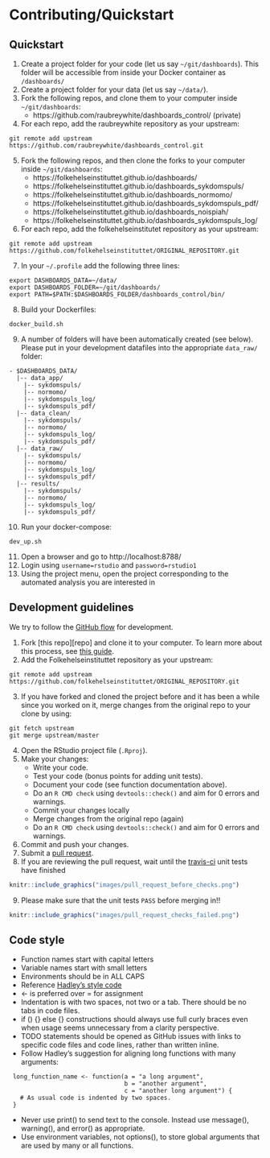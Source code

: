# Contributing/Quickstart

## Quickstart {#quickstart}

1. Create a project folder for your code (let us say `~/git/dashboards`). This folder will be accessible from inside your Docker container as `/dashboards/`
2. Create a project folder for your data (let us say `~/data/`).
3. Fork the following repos, and clone them to your computer inside `~/git/dashboards`:
    - https://github.com/raubreywhite/dashboards_control/ (private)
4. For each repo, add the raubreywhite repository as your upstream:

```
git remote add upstream https://github.com/raubreywhite/dashboards_control.git
```

5. Fork the following repos, and then clone the forks to your computer inside `~/git/dashboards`:
    - https://folkehelseinstituttet.github.io/dashboards/
    - https://folkehelseinstituttet.github.io/dashboards_sykdomspuls/
    - https://folkehelseinstituttet.github.io/dashboards_normomo/
    - https://folkehelseinstituttet.github.io/dashboards_sykdomspuls_pdf/
    - https://folkehelseinstituttet.github.io/dashboards_noispiah/
    - https://folkehelseinstituttet.github.io/dashboards_sykdomspuls_log/
6. For each repo, add the folkehelseinstitutet repository as your upstream:

```
git remote add upstream https://github.com/folkehelseinstituttet/ORIGINAL_REPOSITORY.git
```

7. In your `~/.profile` add the following three lines:

```
export DASHBOARDS_DATA=~/data/
export DASHBOARDS_FOLDER=~/git/dashboards/
export PATH=$PATH:$DASHBOARDS_FOLDER/dashboards_control/bin/
```

8. Build your Dockerfiles:

```
docker_build.sh
```

9. A number of folders will have been automatically created (see below). Please put in your development datafiles into the appropriate `data_raw/` folder:

```
- $DASHBOARDS_DATA/
  |-- data_app/
    |-- sykdomspuls/
    |-- normomo/
    |-- sykdomspuls_log/
    |-- sykdomspuls_pdf/
  |-- data_clean/
    |-- sykdomspuls/
    |-- normomo/
    |-- sykdomspuls_log/
    |-- sykdomspuls_pdf/
  |-- data_raw/
    |-- sykdomspuls/
    |-- normomo/
    |-- sykdomspuls_log/
    |-- sykdomspuls_pdf/
  |-- results/
    |-- sykdomspuls/
    |-- normomo/
    |-- sykdomspuls_log/
    |-- sykdomspuls_pdf/
```

10. Run your docker-compose:

```
dev_up.sh
```

11. Open a browser and go to http://localhost:8788/
12. Login using `username=rstudio` and `password=rstudio1`
13. Using the project menu, open the project corresponding to the automated analysis you are interested in

## Development guidelines

We try to follow the [GitHub flow](https://guides.github.com/introduction/flow/) for development.

1. Fork [this repo][repo] and clone it to your computer. To learn more about this process, see [this guide](https://guides.github.com/activities/forking/).
2. Add the Folkehelseinstituttet repository as your upstream:
```
git remote add upstream https://github.com/folkehelseinstituttet/ORIGINAL_REPOSITORY.git
```
3. If you have forked and cloned the project before and it has been a while since you worked on it, merge changes from the original repo to your clone by using:
```
git fetch upstream
git merge upstream/master
```
4. Open the RStudio project file (`.Rproj`).
5. Make your changes:
    * Write your code.
    * Test your code (bonus points for adding unit tests).
    * Document your code (see function documentation above).
    * Do an `R CMD check` using `devtools::check()` and aim for 0 errors and warnings.
    * Commit your changes locally
    * Merge changes from the original repo (again)
    * Do an `R CMD check` using `devtools::check()` and aim for 0 errors and warnings.
6. Commit and push your changes.
7. Submit a [pull request](https://guides.github.com/activities/forking/#making-a-pull-request).
8. If you are reviewing the pull request, wait until the [travis-ci](www.travis-ci.org) unit tests have finished

```r
knitr::include_graphics("images/pull_request_before_checks.png")
```

9. Please make sure that the unit tests `PASS` before merging in!!

```r
knitr::include_graphics("images/pull_request_checks_failed.png")
```

## Code style

- Function names start with capital letters
- Variable names start with small letters
- Environments should be in ALL CAPS
- Reference [Hadley's style code](http://adv-r.had.co.nz/Style.html)
- <- is preferred over = for assignment
- Indentation is with two spaces, not two or a tab. There should be no tabs in code files.
- if () {} else {} constructions should always use full curly braces even when usage seems unnecessary from a clarity perspective.
- TODO statements should be opened as GitHub issues with links to specific code files and code lines, rather than written inline.
- Follow Hadley’s suggestion for aligning long functions with many arguments:
```
 long_function_name <- function(a = "a long argument", 
                                b = "another argument",
                                c = "another long argument") {
   # As usual code is indented by two spaces.
 }
```
- Never use print() to send text to the console. Instead use message(), warning(), and error() as appropriate.
- Use environment variables, not options(), to store global arguments that are used by many or all functions.
